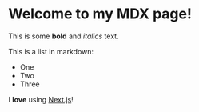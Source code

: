 # Welcome to my MDX page!
 
This is some **bold** and _italics_ text.
 
This is a list in markdown:
 
- One
- Two
- Three

I **love** using [Next.js](https://nextjs.org/)!